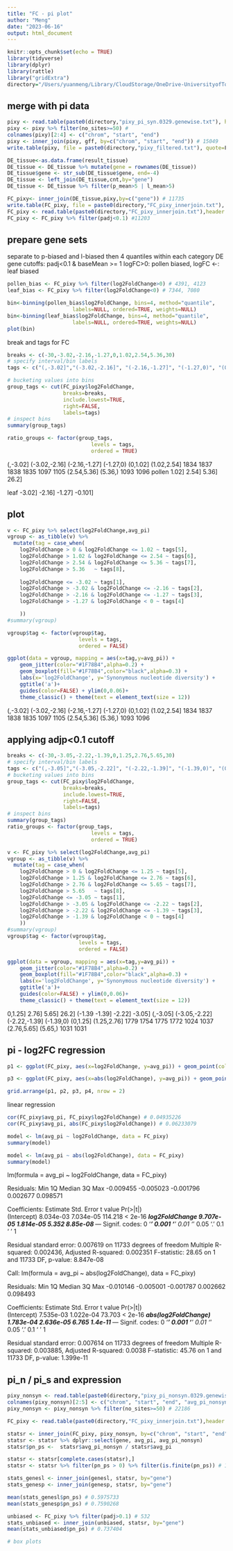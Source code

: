 ```yaml
---
title: "FC - pi plot"
author: "Meng"
date: "2023-06-16"
output: html_document
---
```


```r
knitr::opts_chunk$set(echo = TRUE)
library(tidyverse)
library(dplyr)
library(rattle)
library("gridExtra")
directory="/Users/yuanmeng/Library/CloudStorage/OneDrive-UniversityofToronto/Manuscripts/rumex_haploid_sel/pixy/"
```
## merge with pi data
```r
pixy <- read.table(paste0(directory,"pixy_pi_syn.0329.genewise.txt"), header=TRUE) 
pixy <- pixy %>% filter(no_sites>=50) #
colnames(pixy)[2:4] <- c("chrom", "start", "end")
pixy <- inner_join(pixy, gff, by=c("chrom", "start", "end")) # 15049
write.table(pixy, file = paste0(directory,"pixy_filtered.txt"), quote=F) 

DE_tissue<-as.data.frame(result_tissue)
DE_tissue <- DE_tissue %>% mutate(gene = rownames(DE_tissue))
DE_tissue$gene <- str_sub(DE_tissue$gene, end=-4)
DE_tissue <- left_join(DE_tissue,cnt,by="gene")
DE_tissue <- DE_tissue %>% filter(p_mean>5 | l_mean>5)

FC_pixy<- inner_join(DE_tissue,pixy,by=c("gene")) # 11735
write.table(FC_pixy, file = paste0(directory,"FC_pixy_innerjoin.txt"), row.names = FALSE, quote = FALSE)
FC_pixy <- read.table(paste0(directory,"FC_pixy_innerjoin.txt"),header = TRUE)
FC_pixy <- FC_pixy %>% filter(padj<0.1) #11203
```


## prepare gene sets
separate to p-biased and l-biased
then 4 quantiles within each category
DE gene cutoffs: padj<0.1 & baseMean >= 1
logFC>0: pollen biased, logFC <-: leaf biased
```r
pollen_bias <- FC_pixy %>% filter(log2FoldChange>0) # 4391, 4123
leaf_bias <- FC_pixy %>% filter(log2FoldChange<0) # 7344, 7080

bin<-binning(pollen_bias$log2FoldChange, bins=4, method="quantile",
                     labels=NULL, ordered=TRUE, weights=NULL)
bin<-binning(leaf_bias$log2FoldChange, bins=4, method="quantile",
                     labels=NULL, ordered=TRUE, weights=NULL)
plot(bin)
```

break and tags for FC
```r
breaks <- c(-30,-3.02,-2.16,-1.27,0,1.02,2.54,5.36,30)
# specify interval/bin labels
tags <- c("(,-3.02]","(-3.02,-2.16]", "(-2.16,-1.27]", "(-1.27,0)", "(0,1.02]", "(1.02,2.54]","(2.54,5.36]", "(5.36,)")

# bucketing values into bins
group_tags <- cut(FC_pixy$log2FoldChange, 
                  breaks=breaks, 
                  include.lowest=TRUE, 
                  right=FALSE, 
                  labels=tags)
# inspect bins
summary(group_tags)

ratio_groups <- factor(group_tags, 
                           levels = tags,
                           ordered = TRUE)
```
(,-3.02] (-3.02,-2.16] (-2.16,-1.27]     (-1.27,0)      (0,1.02]   (1.02,2.54] 
         1834          1837          1838          1835          1097          1105 
  (2.54,5.36]       (5.36,) 
         1093          1096 
pollen
1.02]
2.54]
5.36]
26.2]

leaf
-3.02]
-2.16]
-1.27]
-0.101]




## plot
```r
v <- FC_pixy %>% select(log2FoldChange,avg_pi) 
vgroup <- as_tibble(v) %>% 
  mutate(tag = case_when(
    log2FoldChange > 0 & log2FoldChange <= 1.02 ~ tags[5],
    log2FoldChange > 1.02 & log2FoldChange <= 2.54 ~ tags[6],
    log2FoldChange > 2.54 & log2FoldChange <= 5.36 ~ tags[7],
    log2FoldChange > 5.36   ~ tags[8],
    
    log2FoldChange <= -3.02 ~ tags[1],
    log2FoldChange > -3.02 & log2FoldChange <= -2.16 ~ tags[2],
    log2FoldChange > -2.16 & log2FoldChange <= -1.27 ~ tags[3],
    log2FoldChange > -1.27 & log2FoldChange < 0 ~ tags[4]

    ))
#summary(vgroup)

vgroup$tag <- factor(vgroup$tag,
                       levels = tags,
                       ordered = FALSE)

ggplot(data = vgroup, mapping = aes(x=tag,y=avg_pi)) + 
    geom_jitter(color="#1F78B4",alpha=0.2) +
    geom_boxplot(fill="#1F78B4",color="black",alpha=0.3) + 
    labs(x='log2FoldChange', y='Synonymous nucleotide diversity') +
    ggtitle('a')+
    guides(color=FALSE) + ylim(0,0.06)+
    theme_classic() + theme(text = element_text(size = 12))

```
 (,-3.02] (-3.02,-2.16] (-2.16,-1.27]     (-1.27,0)      (0,1.02]   (1.02,2.54] 
         1834          1837          1838          1835          1097          1105 
  (2.54,5.36]       (5.36,) 
         1093          1096 


## applying adjp<0.1 cutoff
```r
breaks <- c(-30,-3.05,-2.22,-1.39,0,1.25,2.76,5.65,30)
# specify interval/bin labels
tags <- c("(,-3.05]","(-3.05,-2.22]", "(-2.22,-1.39]", "(-1.39,0)", "(0,1.25]", "(1.25,2.76]","(2.76,5.65]", "(5.65,)")
# bucketing values into bins
group_tags <- cut(FC_pixy$log2FoldChange, 
                  breaks=breaks, 
                  include.lowest=TRUE, 
                  right=FALSE, 
                  labels=tags)
# inspect bins
summary(group_tags)
ratio_groups <- factor(group_tags, 
                           levels = tags,
                           ordered = TRUE)

v <- FC_pixy %>% select(log2FoldChange,avg_pi) 
vgroup <- as_tibble(v) %>% 
  mutate(tag = case_when(
    log2FoldChange > 0 & log2FoldChange <= 1.25 ~ tags[5],
    log2FoldChange > 1.25 & log2FoldChange <= 2.76 ~ tags[6],
    log2FoldChange > 2.76 & log2FoldChange <= 5.65 ~ tags[7],
    log2FoldChange > 5.65   ~ tags[8],
    log2FoldChange <= -3.05 ~ tags[1],
    log2FoldChange > -3.05 & log2FoldChange <= -2.22 ~ tags[2],
    log2FoldChange > -2.22 & log2FoldChange <= -1.39 ~ tags[3],
    log2FoldChange > -1.39 & log2FoldChange < 0 ~ tags[4]
    ))
#summary(vgroup)
vgroup$tag <- factor(vgroup$tag,
                       levels = tags,
                       ordered = FALSE)

ggplot(data = vgroup, mapping = aes(x=tag,y=avg_pi)) + 
    geom_jitter(color="#1F78B4",alpha=0.2) +
    geom_boxplot(fill="#1F78B4",color="black",alpha=0.3) + 
    labs(x='log2FoldChange', y='Synonymous nucleotide diversity') +
    ggtitle('a')+
    guides(color=FALSE) + ylim(0,0.06)+
    theme_classic() + theme(text = element_text(size = 12))
```
0,1.25]
2.76]
5.65]
26.2]
(-1.39
-1.39]
-2.22]
-3.05]
(,-3.05] (-3.05,-2.22] (-2.22,-1.39]     (-1.39,0)      (0,1.25]   (1.25,2.76] 
         1779          1754          1775          1772          1024          1037 
  (2.76,5.65]       (5.65,) 
         1031          1031 



## pi - log2FC regression 
```r
p1 <- ggplot(FC_pixy, aes(x=log2FoldChange, y=avg_pi)) + geom_point(colour="#1F78B4", alpha=0.2) + geom_smooth(color="black", method = lm) + theme_classic() + theme(text = element_text(size = 10))+ labs(x='log2FoldChange', y='nucleotide diversity (syn)') + ggtitle('a')

p3 <- ggplot(FC_pixy, aes(x=abs(log2FoldChange), y=avg_pi)) + geom_point(colour="#1F78B4", alpha=0.2) + geom_smooth(color="black", method = lm) + theme_classic() + theme(text = element_text(size = 10))+ labs(x='abs(log2FoldChange)', y='nucleotide diversity (syn)') + ggtitle('c')

grid.arrange(p1, p2, p3, p4, nrow = 2)
```

linear regression
```r
cor(FC_pixy$avg_pi, FC_pixy$log2FoldChange) # 0.04935226
cor(FC_pixy$avg_pi, abs(FC_pixy$log2FoldChange)) # 0.06233079

model <- lm(avg_pi ~ log2FoldChange, data = FC_pixy)
summary(model)

model <- lm(avg_pi ~ abs(log2FoldChange), data = FC_pixy)
summary(model)
```

lm(formula = avg_pi ~ log2FoldChange, data = FC_pixy)

Residuals:
      Min        1Q    Median        3Q       Max 
-0.009455 -0.005023 -0.001796  0.002677  0.098571 

Coefficients:
                Estimate Std. Error t value Pr(>|t|)    
(Intercept)    8.034e-03  7.034e-05 114.218  < 2e-16 ***
log2FoldChange 9.707e-05  1.814e-05   5.352 8.85e-08 ***
---
Signif. codes:  0 ‘***’ 0.001 ‘**’ 0.01 ‘*’ 0.05 ‘.’ 0.1 ‘ ’ 1

Residual standard error: 0.007619 on 11733 degrees of freedom
Multiple R-squared:  0.002436,	Adjusted R-squared:  0.002351 
F-statistic: 28.65 on 1 and 11733 DF,  p-value: 8.847e-08

Call:
lm(formula = avg_pi ~ abs(log2FoldChange), data = FC_pixy)

Residuals:
      Min        1Q    Median        3Q       Max 
-0.010146 -0.005001 -0.001787  0.002662  0.098493 

Coefficients:
                     Estimate Std. Error t value Pr(>|t|)    
(Intercept)         7.535e-03  1.022e-04  73.703  < 2e-16 ***
abs(log2FoldChange) 1.783e-04  2.636e-05   6.765  1.4e-11 ***
---
Signif. codes:  0 ‘***’ 0.001 ‘**’ 0.01 ‘*’ 0.05 ‘.’ 0.1 ‘ ’ 1

Residual standard error: 0.007614 on 11733 degrees of freedom
Multiple R-squared:  0.003885,	Adjusted R-squared:  0.0038 
F-statistic: 45.76 on 1 and 11733 DF,  p-value: 1.399e-11

## pi_n / pi_s and expression
```r
pixy_nonsyn <- read.table(paste0(directory,"pixy_pi_nonsyn.0329.genewise.txt"), header=TRUE) #27026
colnames(pixy_nonsyn)[2:5] <- c("chrom", "start", "end", "avg_pi_nonsyn")
pixy_nonsyn <- pixy_nonsyn %>% filter(no_sites>=50) # 22186

FC_pixy <- read.table(paste0(directory,"FC_pixy_innerjoin.txt"),header = TRUE)

statsr <- inner_join(FC_pixy, pixy_nonsyn, by=c("chrom", "start", "end")) # 11734
statsr <- statsr %>% dplyr::select(gene, avg_pi, avg_pi_nonsyn)
statsr$pn_ps <-  statsr$avg_pi_nonsyn / statsr$avg_pi

statsr <- statsr[complete.cases(statsr),]
statsr <- statsr %>% filter(pn_ps > 0) %>% filter(is.finite(pn_ps)) # 10834

stats_genesl <- inner_join(genesl, statsr, by="gene")
stats_genesp <- inner_join(genesp, statsr, by="gene")

mean(stats_genesl$pn_ps) # 0.5975733
mean(stats_genesp$pn_ps) # 0.7590268

unbiased <- FC_pixy %>% filter(padj>0.1) # 532
stats_unbiased <- inner_join(unbiased, statsr, by="gene") 
mean(stats_unbiased$pn_ps) # 0.737404

# box plots
```


